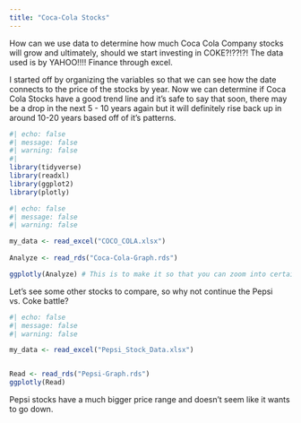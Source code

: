 ```yaml
---
title: "Coca-Cola Stocks"
---
```


How can we use data to determine how much Coca Cola Company stocks will grow and ultimately, should we start investing in COKE?!??!?!
The data used is by YAHOO!!!! Finance through excel.

I started off by organizing the variables so that we can see how the date connects to the price of the stocks by year. Now we can determine if Coca Cola Stocks have a good trend line and it's safe to say that soon, there may be a drop in the next 5 - 10 years again but it will definitely rise back up in around 10-20 years based off of it's patterns.              

```r
#| echo: false
#| message: false
#| warning: false
#| 
library(tidyverse)
library(readxl)
library(ggplot2)
library(plotly)
```

```r
#| echo: false
#| message: false
#| warning: false

my_data <- read_excel("COCO_COLA.xlsx")
 
Analyze <- read_rds("Coca-Cola-Graph.rds")

ggplotly(Analyze) # This is to make it so that you can zoom into certain sections
```

Let's see some other stocks to compare, so why not continue the Pepsi vs. Coke battle?

```r
#| echo: false
#| message: false
#| warning: false

my_data <- read_excel("Pepsi_Stock_Data.xlsx")


Read <- read_rds("Pepsi-Graph.rds")
ggplotly(Read)
```

Pepsi stocks have a much bigger price range and doesn't seem like it wants to go down.

